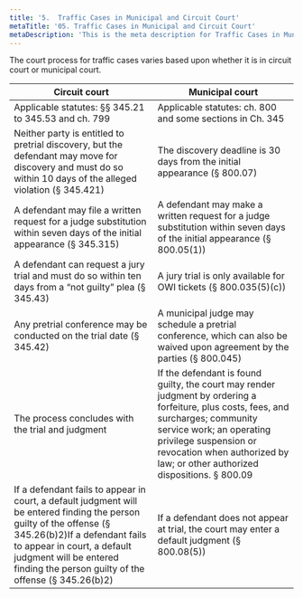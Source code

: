 ```yaml
---
title: '5.	Traffic Cases in Municipal and Circuit Court'
metaTitle: '05. Traffic Cases in Municipal and Circuit Court'
metaDescription: 'This is the meta description for Traffic Cases in Municipal and Circuit Court'
---
```


The court process for traffic cases varies based upon whether it is in circuit court or municipal court.

| Circuit court                                                                                                                                                                                                                                                          | Municipal court                                                                                                                                                                                                                                                        |
| ---------------------------------------------------------------------------------------------------------------------------------------------------------------------------------------------------------------------------------------------------------------------- | ---------------------------------------------------------------------------------------------------------------------------------------------------------------------------------------------------------------------------------------------------------------------- |
| Applicable statutes:  §§ 345.21 to 345.53 and ch. 799                                                                                                                                                                                                                   | Applicable statutes: ch. 800 and some sections in Ch. 345                                                                                                                                                                                                           |
| Neither party is entitled to pretrial discovery, but the defendant may move for discovery and must do so within 10 days of the alleged violation (§ 345.421)                                                                                                           | The discovery deadline is 30 days from the initial appearance (§ 800.07)                                                                                                                                                                                               |
| A defendant may file a written request for a judge substitution within seven days of the initial appearance (§ 345.315)                                                                                                                                                | A defendant may make a written request for a judge substitution within seven days of the initial appearance (§ 800.05(1))                                                                                                                                              |
| A defendant can request a jury trial and must do so within ten days from a “not guilty” plea (§ 345.43)                                                                                                                                                                | A jury trial is only available for OWI tickets (§ 800.035(5)(c))                                                                                                                                                                                                       |
| Any pretrial conference may be conducted on the trial date (§ 345.42)                                                                                                                                                                                                  | A municipal judge may schedule a pretrial conference, which can also be waived upon agreement by the parties (§ 800.045)                                                                                                                                               |
| The process concludes with the trial and judgment                                                                                                                                                                                                                      | If the defendant is found guilty, the court may render judgment by ordering a forfeiture, plus costs, fees, and surcharges; community service work; an operating privilege suspension or revocation when authorized by law; or other authorized dispositions. § 800.09 |
| If a defendant fails to appear in court, a default judgment will be entered finding the person guilty of the offense (§ 345.26(b)2)If a defendant fails to appear in court, a default judgment will be entered finding the person guilty of the offense (§ 345.26(b)2) | If a defendant does not appear at trial, the court may enter a default judgment (§ 800.08(5))                                                                                                                                                                          |
